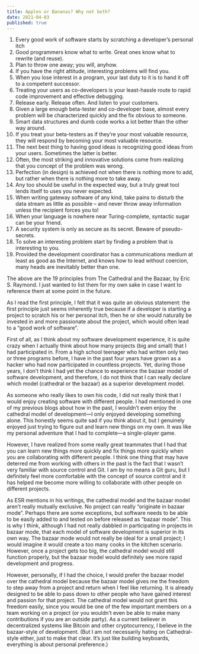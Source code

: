 ```yaml
---
title: Apples or Bananas? Why not both?
date: 2021-04-03
published: true
---
```


1. Every good work of software starts by scratching a developer’s personal itch
2. Good programmers know what to write. Great ones know what to rewrite (and reuse).
3. Plan to throw one away; you will, anyhow.
4. If you have the right attitude, interesting problems will find you.
5. When you lose interest in a program, your last duty to it is to hand it off to a competent successor.
6. Treating your users as co-developers is your least-hassle route to rapid code improvement and effective debugging.
7. Release early. Release often. And listen to your customers.
8. Given a large enough beta-tester and co-developer base, almost every problem will be characterized quickly and the fix obvious to someone.
9. Smart data structures and dumb code works a lot better than the other way around.
10. If you treat your beta-testers as if they’re your most valuable resource, they will respond by becoming your most valuable resource.
11. The next best thing to having good ideas is recognizing good ideas from your users. Sometimes the latter is better.
12. Often, the most striking and innovative solutions come from realizing that you concept of the problem was wrong.
13. Perfection (in design) is achieved not when there is nothing more to add, but rather when there is nothing more to take away.
14. Any too should be useful in the expected way, but a truly great tool lends itself to uses you never expected.
15. When writing gateway software of any kind, take pains to disturb the data stream as little as possible – and never throw away information unless the recipient forces you to!
16. When your language is nowhere near Turing-complete, syntactic sugar can be your friend.
17. A security system is only as secure as its secret. Beware of pseudo-secrets.
18. To solve an interesting problem start by finding a problem that is interesting to you.
19. Provided the development coordinator has a communications medium at least as good as the Internet, and knows how to lead without coercion, many heads are inevitably better than one.

The above are the 19 principles from The Cathedral and the Bazaar, by Eric S. Raymond. I just wanted to list them for my own sake in case I want to reference them at some point in the future.

As I read the first principle, I felt that it was quite an obvious statement: the first principle just seems inherently true because if a developer is starting a project to scratch his or her personal itch, then he or she would naturally be invested in and more passionate about the project, which would often lead to a “good work of software”.

First of all, as I think about my software development experience, it is quite crazy when I actually think about how many projects (big and small) that I had participated in. From a high school teenager who had written only two or three programs before, I have in the past four years have grown as a hacker who had now participated in countless projects. Yet, during those years, I don’t think I had yet the chance to experience the bazaar model of software development, and therefore, I do not think that I can really declare which model (cathedral or the bazaar) as a superior development model.

As someone who really likes to own his code, I did not really think that I would enjoy creating software with different people. I had mentioned in one of my previous blogs about how in the past, I wouldn’t even enjoy the cathedral model of development—I only enjoyed developing something alone. This honestly seems quite sad if you think about it, but I genuinely enjoyed just trying to figure out and learn new things on my own. It was like my personal adventure that I had to complete—a single-player game.

However, I have realized from some really great teammates that I had that you can learn new things more quickly and fix things more quickly when you are collaborating with different people. I think one thing that may have deterred me from working with others in the past is the fact that I wasn’t very familiar with source control and Git. I am by no means a Git guru, but I definitely feel more comfortable with the concept of source control and it has helped me become more willing to collaborate with other people on different projects.

As ESR mentions in his writings, the cathedral model and the bazaar model aren’t really mutually exclusive. No project can really “originate in bazaar mode”. Perhaps there are some exceptions, but software needs to be able to be easily added to and tested on before released as “bazaar mode”. This is why I think, although I had not really dabbled in participating in projects in bazaar mode, that each model of software development is superior in its own way. The bazaar mode would not really be ideal for a small project; I would imagine it would create a too many cooks in the kitchen scenario. However, once a project gets too big, the cathedral model would still function properly, but the bazaar model would definitely see more rapid development and progress.

However, personally, if I had the choice, I would prefer the bazaar model over the cathedral model because the bazaar model gives me the freedom to step away from a project and return when I feel like returning. It is already designed to be able to pass down to other people who have gained interest and passion for that project. The cathedral model would not grant this freedom easily, since you would be one of the few important members on a team working on a project (or you wouldn’t even be able to make many contributions if you are an outside party). As a current believer in decentralized systems like Bitcoin and other cryptocurrency, I believe in the bazaar-style of development. (But I am not necessarily hating on Cathedral-style either, just to make that clear. It’s just like building keyboards, everything is about personal preference.)
